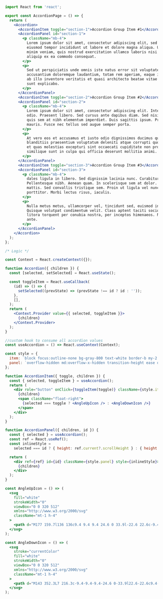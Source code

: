 ```jsx
import React from 'react';

export const AccordionPage = () => {
  return (
    <Accordion>
      <AccordionItem toggle="section-1">Accordion Group Item #1</AccordionItem>
      <AccordionPanel id="section-1">
        <p className="mb-4">
          Lorem ipsum dolor sit amet, consectetur adipiscing elit, sed do
          eiusmod tempor incididunt ut labore et dolore magna aliqua. Ut enim ad
          minim veniam, quis nostrud exercitation ullamco laboris nisi ut
          aliquip ex ea commodo consequat.
        </p>
        <p>
          Sed ut perspiciatis unde omnis iste natus error sit voluptatem
          accusantium doloremque laudantium, totam rem aperiam, eaque ipsa quae
          ab illo inventore veritatis et quasi architecto beatae vitae dicta
          sunt explicabo.
        </p>
      </AccordionPanel>
      <AccordionItem toggle="section-2">Accordion Group Item #2</AccordionItem>
      <AccordionPanel id="section-2">
        <p className="mb-4">
          Lorem ipsum dolor sit amet, consectetur adipiscing elit. Integer nec
          odio. Praesent libero. Sed cursus ante dapibus diam. Sed nisi. Nulla
          quis sem at nibh elementum imperdiet. Duis sagittis ipsum. Praesent
          mauris. Fusce nec tellus sed augue semper porta.
        </p>
        <p>
          At vero eos et accusamus et iusto odio dignissimos ducimus qui
          blanditiis praesentium voluptatum deleniti atque corrupti quos dolores
          et quas molestias excepturi sint occaecati cupiditate non provident,
          similique sunt in culpa qui officia deserunt mollitia animi.
        </p>
      </AccordionPanel>
      <AccordionItem toggle="section-3">Accordion Group Item #3</AccordionItem>
      <AccordionPanel id="section-3">
        <p className="mb-4">
          dales ligula in libero. Sed dignissim lacinia nunc. Curabitur tortor.
          Pellentesque nibh. Aenean quam. In scelerisque sem at dolor. Maecenas
          mattis. Sed convallis tristique sem. Proin ut ligula vel nunc egestas
          porttitor. Morbi lectus risus, iaculis.
        </p>
        <p>
          Nulla metus metus, ullamcorper vel, tincidunt sed, euismod in, nibh.
          Quisque volutpat condimentum velit. Class aptent taciti sociosqu ad
          litora torquent per conubia nostra, per inceptos himenaeos. Nam nec
          ante.
        </p>
      </AccordionPanel>
    </Accordion>
  );
};

/* Logic */

const Context = React.createContext({});

function Accordion({ children }) {
  const [selected, setSelected] = React.useState();

  const toggleItem = React.useCallback(
    (id) => () => {
      setSelected((prevState) => (prevState !== id ? id : ''));
    },
    [],
  );
  return (
    <Context.Provider value={{ selected, toggleItem }}>
      {children}
    </Context.Provider>
  );
}

//custom hook to consume all accordion values
const useAccordion = () => React.useContext(Context);

const style = {
  item: `block focus:outline-none bg-gray-800 text-white border-b my-2 p-3`,
  panel: `overflow-hidden md:overflow-x-hidden transition-height ease duration-300 text-gray-600`,
};

function AccordionItem({ toggle, children }) {
  const { selected, toggleItem } = useAccordion();
  return (
    <div role="button" onClick={toggleItem(toggle)} className={style.item}>
      {children}
      <span className="float-right">
        {selected === toggle ? <AngleUpIcon /> : <AngleDownIcon />}
      </span>
    </div>
  );
}

function AccordionPanel({ children, id }) {
  const { selected } = useAccordion();
  const ref = React.useRef();
  const inlineStyle =
    selected === id ? { height: ref.current?.scrollHeight } : { height: 0 };

  return (
    <div ref={ref} id={id} className={style.panel} style={inlineStyle}>
      {children}
    </div>
  );
}

const AngleUpIcon = () => (
  <svg
    fill="white"
    strokeWidth="0"
    viewBox="0 0 320 512"
    xmlns="http://www.w3.org/2000/svg"
    className="mt-1 h-4"
  >
    <path d="M177 159.7l136 136c9.4 9.4 9.4 24.6 0 33.9l-22.6 22.6c-9.4 9.4-24.6 9.4-33.9 0L160 255.9l-96.4 96.4c-9.4 9.4-24.6 9.4-33.9 0L7 329.7c-9.4-9.4-9.4-24.6 0-33.9l136-136c9.4-9.5 24.6-9.5 34-.1z" />
  </svg>
);

const AngleDownIcon = () => (
  <svg
    stroke="currentColor"
    fill="white"
    strokeWidth="0"
    viewBox="0 0 320 512"
    xmlns="http://www.w3.org/2000/svg"
    className="mt-1 h-4"
  >
    <path d="M143 352.3L7 216.3c-9.4-9.4-9.4-24.6 0-33.9l22.6-22.6c9.4-9.4 24.6-9.4 33.9 0l96.4 96.4 96.4-96.4c9.4-9.4 24.6-9.4 33.9 0l22.6 22.6c9.4 9.4 9.4 24.6 0 33.9l-136 136c-9.2 9.4-24.4 9.4-33.8 0z" />
  </svg>
);
```
